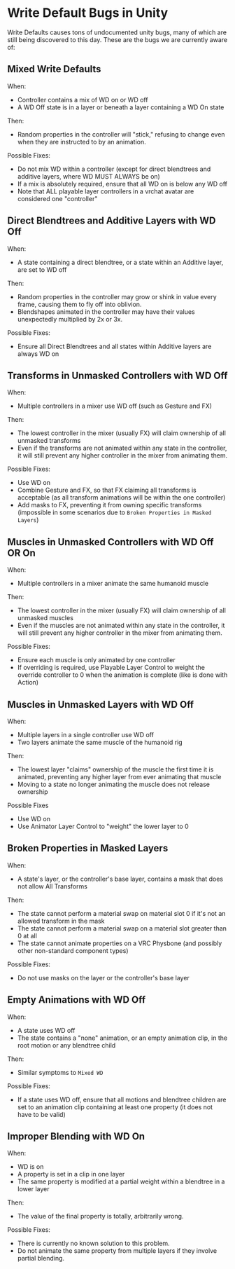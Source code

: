 # Write Default Bugs in Unity

Write Defaults causes tons of undocumented unity bugs, many of which are still being discovered to this day. These
are the bugs we are currently aware of:

## Mixed Write Defaults

When:
* Controller contains a mix of WD on or WD off
* A WD Off state is in a layer or beneath a layer containing a WD On state

Then:
* Random properties in the controller will "stick," refusing to change even when they are instructed to by an animation.

Possible Fixes:
* Do not mix WD within a controller (except for direct blendtrees and additive layers, where WD MUST ALWAYS be on)
* If a mix is absolutely required, ensure that all WD on is below any WD off
* Note that ALL playable layer controllers in a vrchat avatar are considered one "controller"

## Direct Blendtrees and Additive Layers with WD Off

When:
* A state containing a direct blendtree, or a state within an Additive layer, are set to WD off

Then:
* Random properties in the controller may grow or shink in value every frame, causing them to fly off into oblivion.
* Blendshapes animated in the controller may have their values unexpectedly multiplied by 2x or 3x.

Possible Fixes:
* Ensure all Direct Blendtrees and all states within Additive layers are always WD on

## Transforms in Unmasked Controllers with WD Off

When:
* Multiple controllers in a mixer use WD off (such as Gesture and FX)

Then:
* The lowest controller in the mixer (usually FX) will claim ownership of all unmasked transforms
* Even if the transforms are not animated within any state in the controller, it will still prevent any higher controller in the mixer from animating them.

Possible Fixes:
* Use WD on
* Combine Gesture and FX, so that FX claiming all transforms is acceptable (as all transform animations will be within the one controller)
* Add masks to FX, preventing it from owning specific transforms (impossible in some scenarios due to `Broken Properties in Masked Layers`)

## Muscles in Unmasked Controllers with WD Off OR On

When:
* Multiple controllers in a mixer animate the same humanoid muscle

Then:
* The lowest controller in the mixer (usually FX) will claim ownership of all unmasked muscles
* Even if the muscles are not animated within any state in the controller, it will still prevent any higher controller in the mixer from animating them.

Possible Fixes:
* Ensure each muscle is only animated by one controller
* If overriding is required, use Playable Layer Control to weight the override controller to 0 when the animation is complete (like is done with Action)

## Muscles in Unmasked Layers with WD Off

When:
* Multiple layers in a single controller use WD off
* Two layers animate the same muscle of the humanoid rig

Then:
* The lowest layer "claims" ownership of the muscle the first time it is animated, preventing any higher layer from ever animating that muscle
* Moving to a state no longer animating the muscle does not release ownership

Possible Fixes
* Use WD on
* Use Animator Layer Control to "weight" the lower layer to 0

## Broken Properties in Masked Layers

When:
* A state's layer, or the controller's base layer, contains a mask that does not allow All Transforms

Then:
* The state cannot perform a material swap on material slot 0 if it's not an allowed transform in the mask
* The state cannot perform a material swap on a material slot greater than 0 at all
* The state cannot animate properties on a VRC Physbone (and possibly other non-standard component types)

Possible Fixes:
* Do not use masks on the layer or the controller's base layer

## Empty Animations with WD Off

When:
* A state uses WD off
* The state contains a "none" animation, or an empty animation clip, in the root motion or any blendtree child

Then:
* Similar symptoms to `Mixed WD`

Possible Fixes:
* If a state uses WD off, ensure that all motions and blendtree children are set to an animation clip containing at least one property (it does not have to be valid)

## Improper Blending with WD On

When:
* WD is on
* A property is set in a clip in one layer
* The same property is modified at a partial weight within a blendtree in a lower layer

Then:
* The value of the final property is totally, arbitrarily wrong.

Possible Fixes:
* There is currently no known solution to this problem.
* Do not animate the same property from multiple layers if they involve partial blending.
